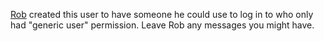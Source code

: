 [[User:rsimmons|Rob]] created this user to have someone he could use to log in to who only had "generic user" permission. Leave Rob any messages you might have.